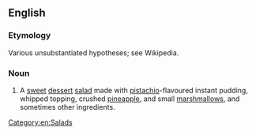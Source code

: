 ==English==
{{Wikipedia}}

===Etymology===
Various unsubstantiated hypotheses; see Wikipedia.

===Noun===
{{en-noun}}

# A [[sweet]] [[dessert]] [[salad]] made with [[pistachio]]-flavoured instant pudding, whipped topping, crushed [[pineapple]], and small [[marshmallow]]s, and sometimes other ingredients.

[[Category:en:Salads]]
